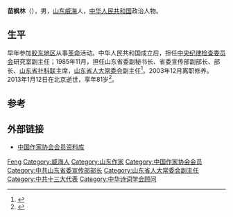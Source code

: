 '''苗枫林'''（{{bd|1931年|10月|2013年|1月12日|catIdx=Miao}}），男，[[山东省|山东]][[威海市|威海]]人，[[中华人民共和国|中华人民共和国]]政治人物。

== 生平 ==
早年参加[[胶东地区|胶东地区]]从事[[革命|革命]]活动。中华人民共和国成立后，担任[[中央纪律检查委员会|中央纪律检查委员会]]研究室副主任；1985年11月，担任山东省委副秘书长、省委宣传部副部长、部长、[[山东省社会科学界联合会|山东省社科联]]主席，[[山东省人大常委会|山东省人大常委会]]副主任<ref name="组织部党史资料征集硏究委员会1991">{{cite book|author1=中共山东省委. 组织部|author2=中共山东省委. 党史资料征集硏究委员会|author3=山东省档案馆|title=中国共产党山东省组织史资料|url=http://books.google.com/books?id=1aw2AQAAIAAJ|year=1991|publisher=中共党史出版社|page=440}}</ref>。2003年12月离职修养。2013年1月12日在北京逝世，享年81岁<ref>{{cite book|title=山东省志 大事记|url=http://books.google.com/books?id=KQDmAAAAMAAJ|year=2000|publisher=山东人民出版社|page=1434}}</ref>。

== 参考 ==
{{reflist}}

== 外部链接 ==
* [http://www.chinawriter.com.cn/zxhy/member/9291.shtml 中国作家协会会员资料库]

{{中国政治人物小作品}}
{{start box}}
{{s-ppo|cpc}}
{{s-before|[[]]}}
{{s-title|[[中国共产党山东省委员会|中国共产党山东省委员会]]宣传部部长|1986年－1992年}}
{{s-after|[[董凤基|董凤基]]}}
{{s-npo}}
{{s-before|[[李书厢|李书厢]]}}
{{s-title|[[山东省社会科学界联合会|山东省社会科学界联合会]]主席|1987年－1992年}}
{{s-after|[[刘蔚华|刘蔚华]]}}
{{end box}}

{{Navboxes
| title  = 苗枫林在[[中华诗词学会|中华诗词学会]]的职务
| list1  =
{{中华诗词学会第二届理事会}}
{{中华诗词学会第三届理事会}}
}}

{{Authority control}}
{{DEFAULTSORT:Miao}}
[[Category:苗姓|Feng]]
[[Category:威海人|Category:威海人]]
[[Category:山东作家|Category:山东作家]]
[[Category:中国作家协会会员|Category:中国作家协会会员]]
[[Category:中共山东省委宣传部部长|Category:中共山东省委宣传部部长]]
[[Category:山东省人大常委会副主任|Category:山东省人大常委会副主任]]
[[Category:中共十三大代表|Category:中共十三大代表]]
[[Category:中华诗词学会顾问|Category:中华诗词学会顾问]]